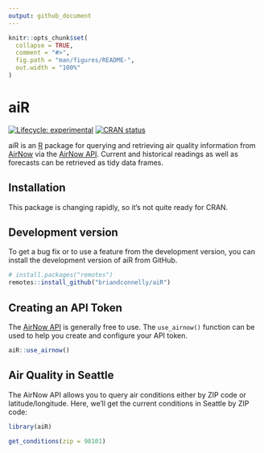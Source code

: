 ```yaml
---
output: github_document
---
```


<!-- README.md is generated from README.Rmd. Please edit that file -->

```r
knitr::opts_chunk$set(
  collapse = TRUE,
  comment = "#>",
  fig.path = "man/figures/README-",
  out.width = "100%"
)
```

# aiR

<!-- badges: start -->
[![Lifecycle: experimental](https://img.shields.io/badge/lifecycle-experimental-orange.svg)](https://www.tidyverse.org/lifecycle/#experimental)
[![CRAN status](https://www.r-pkg.org/badges/version/aiR)](https://CRAN.R-project.org/package=aiR)
<!-- badges: end -->

aiR is an [R](https://www.r-project.org) package for querying and retrieving air quality information from [AirNow](https://www.airnow.gov) via the [AirNow API](https://airnowapi.org).
Current and historical readings as well as forecasts can be retrieved as tidy data frames.


## Installation

This package is changing rapidly, so it's not quite ready for CRAN.

## Development version

To get a bug fix or to use a feature from the development version, you can install the development version of aiR from GitHub.

```r
# install.packages("remotes")
remotes::install_github("briandconnelly/aiR")
```

## Creating an API Token

The [AirNow API](https://airnowapi.org) is generally free to use.
The `use_airnow()` function can be used to help you create and configure your API token.

```r
aiR::use_airnow()
```


## Air Quality in Seattle

The AirNow API allows you to query air conditions either by ZIP code or latitude/longitude.
Here, we'll get the current conditions in Seattle by ZIP code:

```r
library(aiR)

get_conditions(zip = 98101)
```
